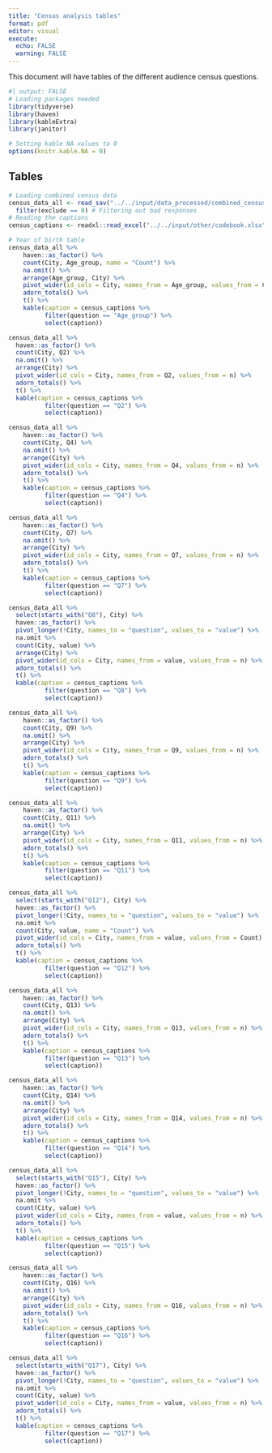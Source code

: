 ```yaml
---
title: "Census analysis tables"
format: pdf
editor: visual
execute:
  echo: FALSE
  warning: FALSE
---
```


This document will have tables of the different audience census questions.

```r
#| output: FALSE
# Loading packages needed
library(tidyverse) 
library(haven)
library(kableExtra)
library(janitor)
```

```r
# Setting kable NA values to 0
options(knitr.kable.NA = 0)
```

## Tables

```r
# Loading combined census data
census_data_all <- read_sav("../../input/data_processed/combined_census_data.sav") %>%
  filter(exclude == 0) # Filtering out bad responses
# Reading the captions
census_captions <- readxl::read_excel("../../input/other/codebook.xlsx", sheet = 6)
```

```r
# Year of birth table
census_data_all %>% 
    haven::as_factor() %>%
    count(City, Age_group, name = "Count") %>%
    na.omit() %>%
    arrange(Age_group, City) %>%
    pivot_wider(id_cols = City, names_from = Age_group, values_from = Count) %>%
    adorn_totals() %>%
    t() %>%
    kable(caption = census_captions %>%
          filter(question == "Age_group") %>%
          select(caption))
```

```r
census_data_all %>% 
  haven::as_factor() %>%
  count(City, Q2) %>%
  na.omit() %>%
  arrange(City) %>%
  pivot_wider(id_cols = City, names_from = Q2, values_from = n) %>%
  adorn_totals() %>%
  t() %>%
  kable(caption = census_captions %>%
          filter(question == "Q2") %>%
          select(caption))
```

```r
census_data_all %>% 
    haven::as_factor() %>%
    count(City, Q4) %>%
    na.omit() %>%
    arrange(City) %>%
    pivot_wider(id_cols = City, names_from = Q4, values_from = n) %>%
    adorn_totals() %>%
    t() %>%
    kable(caption = census_captions %>%
          filter(question == "Q4") %>%
          select(caption))
```

```r
census_data_all %>% 
    haven::as_factor() %>%
    count(City, Q7) %>%
    na.omit() %>%
    arrange(City) %>%
    pivot_wider(id_cols = City, names_from = Q7, values_from = n) %>%
    adorn_totals() %>%
    t() %>%
    kable(caption = census_captions %>%
          filter(question == "Q7") %>%
          select(caption))
```

```r
census_data_all %>%
  select(starts_with("Q8"), City) %>%
  haven::as_factor() %>% 
  pivot_longer(!City, names_to = "question", values_to = "value") %>%
  na.omit %>%
  count(City, value) %>%
  arrange(City) %>%
  pivot_wider(id_cols = City, names_from = value, values_from = n) %>%
  adorn_totals() %>%
  t() %>%
  kable(caption = census_captions %>%
          filter(question == "Q8") %>%
          select(caption))
```

```r
census_data_all %>% 
    haven::as_factor() %>%
    count(City, Q9) %>%
    na.omit() %>%
    arrange(City) %>%
    pivot_wider(id_cols = City, names_from = Q9, values_from = n) %>%
    adorn_totals() %>%
    t() %>%
    kable(caption = census_captions %>%
          filter(question == "Q9") %>%
          select(caption))
```

```r
census_data_all %>% 
    haven::as_factor() %>%
    count(City, Q11) %>%
    na.omit() %>%
    arrange(City) %>%
    pivot_wider(id_cols = City, names_from = Q11, values_from = n) %>%
    adorn_totals() %>%
    t() %>%
    kable(caption = census_captions %>%
          filter(question == "Q11") %>%
          select(caption))
```

```r
census_data_all %>%
  select(starts_with("Q12"), City) %>%
  haven::as_factor() %>% 
  pivot_longer(!City, names_to = "question", values_to = "value") %>%
  na.omit %>%
  count(City, value, name = "Count") %>%
  pivot_wider(id_cols = City, names_from = value, values_from = Count) %>%
  adorn_totals() %>%
  t() %>%
  kable(caption = census_captions %>%
          filter(question == "Q12") %>%
          select(caption))
```

```r
census_data_all %>% 
    haven::as_factor() %>%
    count(City, Q13) %>%
    na.omit() %>%
    arrange(City) %>%
    pivot_wider(id_cols = City, names_from = Q13, values_from = n) %>%
    adorn_totals() %>%
    t() %>%
    kable(caption = census_captions %>%
          filter(question == "Q13") %>%
          select(caption))
```

```r
census_data_all %>% 
    haven::as_factor() %>%
    count(City, Q14) %>%
    na.omit() %>%
    arrange(City) %>%
    pivot_wider(id_cols = City, names_from = Q14, values_from = n) %>%
    adorn_totals() %>%
    t() %>%
    kable(caption = census_captions %>%
          filter(question == "Q14") %>%
          select(caption))
```

```r
census_data_all %>%
  select(starts_with("Q15"), City) %>%
  haven::as_factor() %>% 
  pivot_longer(!City, names_to = "question", values_to = "value") %>%
  na.omit %>%
  count(City, value) %>%
  pivot_wider(id_cols = City, names_from = value, values_from = n) %>%
  adorn_totals() %>%
  t() %>%
  kable(caption = census_captions %>%
          filter(question == "Q15") %>%
          select(caption))
```

```r
census_data_all %>% 
    haven::as_factor() %>%
    count(City, Q16) %>%
    na.omit() %>%
    arrange(City) %>%
    pivot_wider(id_cols = City, names_from = Q16, values_from = n) %>%
    adorn_totals() %>%
    t() %>%
    kable(caption = census_captions %>%
          filter(question == "Q16") %>%
          select(caption))
```

```r
census_data_all %>%
  select(starts_with("Q17"), City) %>%
  haven::as_factor() %>% 
  pivot_longer(!City, names_to = "question", values_to = "value") %>%
  na.omit %>%
  count(City, value) %>%
  pivot_wider(id_cols = City, names_from = value, values_from = n) %>%
  adorn_totals() %>%
  t() %>%
  kable(caption = census_captions %>%
          filter(question == "Q17") %>%
          select(caption))
```

